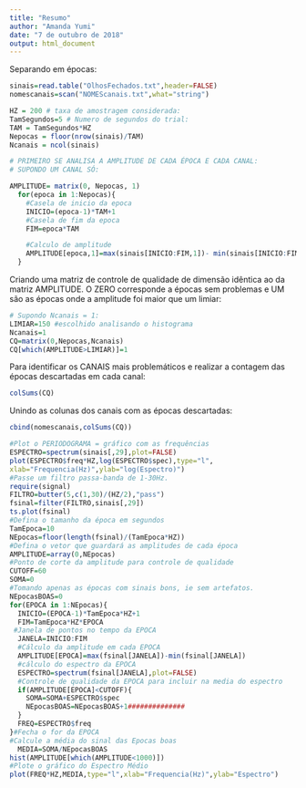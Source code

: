 ```yaml
---
title: "Resumo"
author: "Amanda Yumi"
date: "7 de outubro de 2018"
output: html_document
---
```


Separando em épocas:

```r
sinais=read.table("OlhosFechados.txt",header=FALSE)
nomescanais=scan("NOMEScanais.txt",what="string")

HZ = 200 # taxa de amostragem considerada:
TamSegundos=5 # Numero de segundos do trial:
TAM = TamSegundos*HZ
Nepocas = floor(nrow(sinais)/TAM)
Ncanais = ncol(sinais)

# PRIMEIRO SE ANALISA A AMPLITUDE DE CADA ÉPOCA E CADA CANAL:
# SUPONDO UM CANAL SÓ:

AMPLITUDE= matrix(0, Nepocas, 1)
  for(epoca in 1:Nepocas){
    #Casela de inicio da epoca
    INICIO=(epoca-1)*TAM+1
    #Casela de fim da epoca
    FIM=epoca*TAM

    #Calculo de amplitude
    AMPLITUDE[epoca,1]=max(sinais[INICIO:FIM,1])- min(sinais[INICIO:FIM,1])
  }

```

Criando uma matriz de controle de qualidade de dimensão idêntica ao da matriz AMPLITUDE. O ZERO corresponde a épocas sem problemas e UM são as épocas onde a amplitude foi maior que um limiar:

```r
# Supondo Ncanais = 1:
LIMIAR=150 #escolhido analisando o histograma
Ncanais=1
CQ=matrix(0,Nepocas,Ncanais)
CQ[which(AMPLITUDE>LIMIAR)]=1
```

Para identificar os CANAIS mais problemáticos e realizar a contagem das épocas descartadas em cada canal:

```r
colSums(CQ)
```

Unindo as colunas dos canais com as épocas descartadas:
```r
cbind(nomescanais,colSums(CQ))
```


```r
#Plot o PERIODOGRAMA = gráfico com as frequências 
ESPECTRO=spectrum(sinais[,29],plot=FALSE)
plot(ESPECTRO$freq*HZ,log(ESPECTRO$spec),type="l",
xlab="Frequencia(Hz)",ylab="log(Espectro)")
#Passe um filtro passa-banda de 1-30Hz.
require(signal)
FILTRO=butter(5,c(1,30)/(HZ/2),"pass")
fsinal=filter(FILTRO,sinais[,29])
ts.plot(fsinal)
#Defina o tamanho da época em segundos
TamEpoca=10 
NEpocas=floor(length(fsinal)/(TamEpoca*HZ))
#Defina o vetor que guardará as amplitudes de cada época
AMPLITUDE=array(0,NEpocas) 
#Ponto de corte da amplitude para controle de qualidade
CUTOFF=60 
SOMA=0
#Tomando apenas as épocas com sinais bons, ie sem artefatos.
NEpocasBOAS=0 
for(EPOCA in 1:NEpocas){
  INICIO=(EPOCA-1)*TamEpoca*HZ+1
  FIM=TamEpoca*HZ*EPOCA 
 #Janela de pontos no tempo da EPOCA
  JANELA=INICIO:FIM
  #Cálculo da amplitude em cada EPOCA
  AMPLITUDE[EPOCA]=max(fsinal[JANELA])-min(fsinal[JANELA])
  #cálculo do espectro da EPOCA
  ESPECTRO=spectrum(fsinal[JANELA],plot=FALSE)
  #Controle de qualidade da EPOCA para incluir na media do espectro
  if(AMPLITUDE[EPOCA]<CUTOFF){
    SOMA=SOMA+ESPECTRO$spec
    NEpocasBOAS=NEpocasBOAS+1##############
  }
  FREQ=ESPECTRO$freq
}#Fecha o for da EPOCA
#Calcule a média do sinal das Epocas boas
  MEDIA=SOMA/NEpocasBOAS 
hist(AMPLITUDE[which(AMPLITUDE<1000)])
#Plote o gráfico do Espectro Médio
plot(FREQ*HZ,MEDIA,type="l",xlab="Frequencia(Hz)",ylab="Espectro")
```


